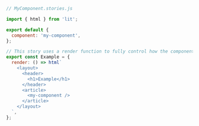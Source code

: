 ```js
// MyComponent.stories.js

import { html } from 'lit';

export default {
  component: 'my-component',
};

// This story uses a render function to fully control how the component renders.
export const Example = {
  render: () => html`
    <layout>
      <header>
        <h1>Example</h1>
      </header>
      <article>
        <my-component />
      </article>
    </layout>
  `,
};
```
